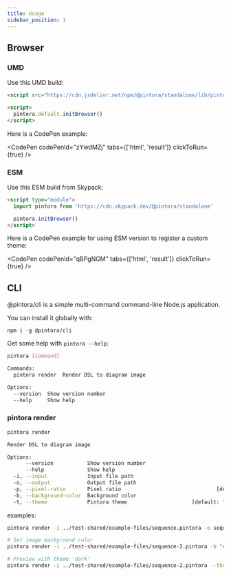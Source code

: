 ```yaml
---
title: Usage
sidebar_position: 1
---
```


## Browser

### UMD

Use this UMD build:

```html
<script src="https://cdn.jsdelivr.net/npm/@pintora/standalone/lib/pintora-standalone.umd.js"></script>

<script>
  pintora.default.initBrowser()
</script>
```


<!-- Here is a [CodePen example](https://codepen.io/hikerpig/pen/zYwdMZj). -->

Here is a CodePen example:

<CodePen codePenId="zYwdMZj" tabs={['html', 'result']} clickToRun={true} />

### ESM

Use this ESM build from Skypack:

```html
<script type="module">
  import pintora from 'https://cdn.skypack.dev/@pintora/standalone'

  pintora.initBrowser()
</script>
```

Here is a CodePen example for using ESM version to register a custom theme:

<CodePen codePenId="qBPgNGM" tabs={['html', 'result']} clickToRun={true} />

## CLI

@pintora/cli is a simple multi-command command-line Node.js application.

You can install it globally with:

```
npm i -g @pintora/cli
```

Get some help with `pintora --help`:

```sh
pintora [command]

Commands:
  pintora render  Render DSL to diagram image

Options:
  --version  Show version number                                       [boolean]
  --help     Show help                                                 [boolean]
```

### pintora render

```sh
pintora render

Render DSL to diagram image

Options:
      --version           Show version number                          [boolean]
      --help              Show help                                    [boolean]
  -i, --input             Input file path                             [required]
  -o, --output            Output file path
  -p, --pixel-ratio       Pixel ratio                               [default: 2]
  -b, --background-color  Background color
  -t, --theme             Pintora theme                     [default: "default"]
```

examples:

```sh
pintora render -i ../test-shared/example-files/sequence.pintora -o sequence.png

# Set image background color
pintora render -i ../test-shared/example-files/sequence-2.pintora -b "#FAFAFA" -o sequence-2.jpg

# Preview with theme 'dark'
pintora render -i ../test-shared/example-files/sequence-2.pintora --theme dark -o sequence-2.jpg
```
